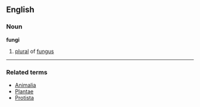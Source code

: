 ==English==
===Noun===
'''fungi'''
#[[plural]] of [[fungus]]
----
{{Taxonomy|Kingdom|[[Fungi]]|(in the [[Domain]] ''[[Eukaryota]]'') over 100,000 [[species]] of [[organism]]s that are similar to [[plant]]s but do not contain [[chlorophyll]]; they comprise the ''[[Ascomycota]]'', ''[[Basidiomycota]]'', ''[[Chytridiomycota]]'', ''[[Zygomycota]]'' and ''[[Glomeromycota]]'' [[Phyla]]}}
{{wikipedia}}
===Related terms===
*[[Animalia]]
*[[Plantae]]
*[[Protista]]
